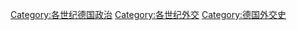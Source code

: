 [[Category:各世纪德国政治|Category:各世纪德国政治]]
[[Category:各世纪外交|Category:各世纪外交]]
[[Category:德国外交史|Category:德国外交史]]